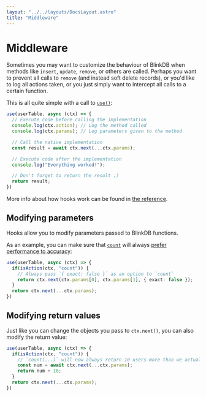 ```yaml
---
layout: "../../layouts/DocsLayout.astro"
title: "Middleware"
---
```


# Middleware

Sometimes you may want to customize the behaviour of BlinkDB when methods like `insert`, `update`, `remove`, or others are called.
Perhaps you want to prevent all calls to `remove` (and instead soft delete records), or you'd like to log all actions taken, or
you just simply want to intercept all calls to a certain function.

This is all quite simple with a call to [`use()`](/docs/reference/use):

```ts
use(userTable, async (ctx) => {
  // Execute code before calling the implementation
  console.log(ctx.action); // Log the method called
  console.log(ctx.params); // Log parameters given to the method

  // Call the native implementation
  const result = await ctx.next(...ctx.params);

  // Execute code after the implementation
  console.log("Everything worked!");

  // Don't forget to return the result ;)
  return result;
})
```

More info about how hooks work can be found in [the reference](/docs/reference/use).

## Modifying parameters

Hooks allow you to modify parameters passed to BlinkDB functions.

As an example, you can make sure that [`count`](/docs/reference/count) will always [prefer performance to accuracy](/docs/reference/count#performance):

```ts
use(userTable, async (ctx) => {
  if(isAction(ctx, "count")) {
    // Always pass `{ exact: false }` as an option to `count`
    return ctx.next(ctx.params[0], ctx.params[1], { exact: false });
  }
  return ctx.next(...ctx.params);
})
```

## Modifying return values

Just like you can change the objects you pass to `ctx.next()`, you can also modify the return value:

```ts
use(userTable, async (ctx) => {
  if(isAction(ctx, "count")) {
    // `count(...)` will now always return 10 users more than we actually have
    const num = await ctx.next(...ctx.params);
    return num + 10;
  }
  return ctx.next(...ctx.params);
})
```

